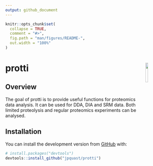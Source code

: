 ```yaml
---
output: github_document
---
```


<!-- README.md is generated from README.Rmd. Please edit that file -->

```r
knitr::opts_chunk$set(
  collapse = TRUE,
  comment = "#>",
  fig.path = "man/figures/README-",
  out.width = "100%"
)
```

# protti <img src='man/figures/protti_logo.png' align="right" width="12.5%" />

<!-- badges: start -->
<!-- badges: end -->

## Overview

The goal of protti is to provide useful functions for proteomics data analysis. It can be used for DDA, DIA and SRM data. Both limited proteolysis and regular proteomics experiments can be analysed.

## Installation

You can install the development version from [GitHub](https://github.com/) with:

``` r
# install.packages("devtools")
devtools::install_github("jpquast/protti")
```
